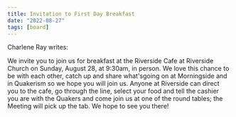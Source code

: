 ```yaml
---
title: Invitation to First Day Breakfast
date: "2022-08-27"
tags: [board]
---
```


Charlene Ray writes:

We invite you to join us for breakfast at the Riverside Cafe at Riverside Church on Sunday, August 28, at 9:30am, in person. We love this chance to be with each other, catch up and share what'sgoing on at Morningside and in Quakerism so we hope you will join us. Anyone at Riverside can direct you to the cafe, go through the line, select your food and tell the cashier you are with the Quakers and come join us at one of the round tables; the Meeting will pick up the tab. We hope to see you there!
